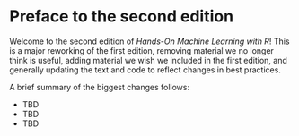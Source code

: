 # Preface to the second edition {.unnumbered}

Welcome to the second edition of *Hands-On Machine Learning with R*! This is a major reworking of the first edition, removing material we no longer think is useful, adding material we wish we included in the first edition, and generally updating the text and code to reflect changes in best practices.

A brief summary of the biggest changes follows:

* TBD
* TBD
* TBD
